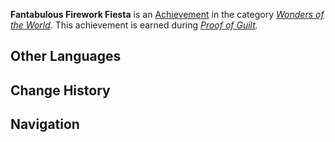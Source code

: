 {{Achievement Infobox
|title        = 
|id           = 84049
|order id     = 5028
|category     = Wonders of the World
|description  = Set off fireworks to distract the guards.
|requirements = Earned during ''[[Proof of Guilt]].''
|primogems    = 5
|tracking     = 
|hidden       = 1
|quest        = Omnipresence Over Mortals
|topic        = 
|type         = Quest
}}
'''Fantabulous Firework Fiesta''' is an [[Achievement]] in the category ''[[Wonders of the World]]''. This achievement is earned during ''[[Proof of Guilt]].''
<!--
==Trivia==

==Video Guides==
{{EVT
|video1   = 
|caption1 = 
}}
-->
==Other Languages==
{{Other Languages
|en      = Fantabulous Firework Fiesta
|zhs     = 特大号花火祭
|zhs_rm  = Tèdà Hào Huāhuǒ Jì
|zht     = 特大號花火祭
|zht_rm  = Tèdà Hào Huāhuǒ Jì
|zh_tl   = 
|ja      = 特大版花火大会
|ja_rm   = Tokudaiban Hanabitaikai{{Assumed}}
|ja_tl   = Special Grand Impressive Display of Fireworks
|ko      = 초대형 불꽃 축제
|ko_rm   = Chodaehyeong Bulkkot Chukje
|ko_tl   = Supersized Firework Festival
|es      = Megafestival pirotécnico
|es_tl   = Large-Scale Firework Festival
|fr      = Méga festival pyrotechnique
|fr_tl   = Mega Pyrotechnic Festival
|ru      = Большой фейерверк
|ru_tl   = 
|th      = งานดอกไม้ไฟยักษ์
|th_rm   = 
|th_tl   = 
|vi      = Lễ Pháo Hoa Khổng Lồ
|vi_tl   = 
|de      = Fantastisches Feuerwerksfest
|de_tl   = Fantastic Firework Festival
|id      = Kembang Api Meriah nan Megah
|id_tl   = Lively and Magnificent Fireworks
|pt      = Festa de Fogos de Artifício Fantabuloso
|pt_tl   = 
}}

==Change History==
{{Change History|2.1}}
<!--
==References==
{{Reflist}}
-->
==Navigation==
{{Achievement Navbox|Wonders of the World|Quest}}